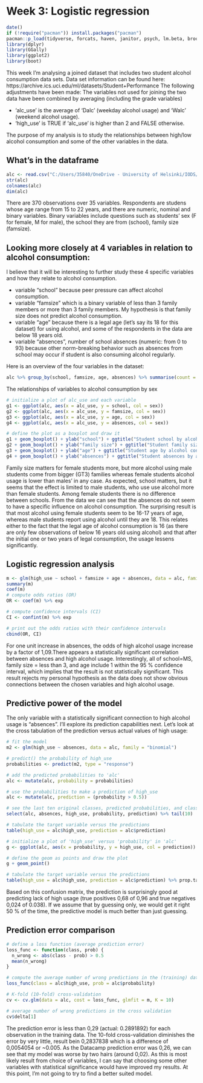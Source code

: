 # Week 3: Logistic regression

```r
date()
if (!require("pacman")) install.packages("pacman") 
pacman::p_load(tidyverse, forcats, haven, janitor, psych, lm.beta, broom, writexl,sjstats, knitr, pwr, dplyr, GGally, ggplot2, boot)
library(dplyr)
library(GGally)
library(ggplot2)
library(boot)
```
This week I'm analysing a joined dataset that includes two student alcohol consumption data sets. Data set information can be found here: https://archive.ics.uci.edu/ml/datasets/Student+Performance 
The following adjustments have been made:
The variables not used for joining the two data have been combined by averaging (including the grade variables)

* 'alc_use' is the average of 'Dalc' (weekday alcohol usage) and 'Walc' (weekend alcohol usage).
* 'high_use' is TRUE if 'alc_use' is higher than 2 and FALSE otherwise.

The purpose of my analysis is to study the relationships between high/low alcohol consumption and some of the other variables in the data.

## What's in the dataframe
```r
alc <- read.csv("C:/Users/35840/OneDrive - University of Helsinki/IODS/IODS-project/data/alc.csv")
str(alc)
colnames(alc)
dim(alc)
```
There are 370 observations over 35 variables. Respondents are studens whose age range from 15 to 22 years, and there are numeric, nominal and  binary variables. Binary variables include questions such as students' sex (F for female, M for male), the school they are from (school), family size (famsize).

## Looking more closely at 4 variables in relation to alcohol consumption: 
I believe that it will be interesting to further study these 4 specific variables and how they relate to alcohol consumption.

* variable "school" because peer pressure can affect alcohol consumption.
* variable "famsize" which is a binary variable of less than 3 family members or more than 3 family members. My hypothesis is that family size does not predict alcohol consumption.
* variable "age" because there is a legal age (let's say its 18 for this dataset) for using alcohol, and some of the respondents in the data are below 18 years old.
* variable "absences", number of school absences (numeric: from 0 to 93)
 because other norm-breaking behavior such as absences from school may occur if student is also consuming alcohol regularly.
 
Here is an overview of the four variables in the dataset:
```r
alc %>% group_by(school, famsize, age, absences) %>% summarise(count = n())
```
The relationships of variables to alcohol consumption by sex

```r
# initialize a plot of alc_use and each variable
g1 <- ggplot(alc, aes(x = alc_use, y = school, col = sex))
g2 <- ggplot(alc, aes(x = alc_use, y = famsize, col = sex))
g3 <- ggplot(alc, aes(x = alc_use, y = age, col = sex))
g4 <- ggplot(alc, aes(x = alc_use, y = absences, col = sex))

# define the plot as a boxplot and draw it
g1 + geom_boxplot() + ylab("school") + ggtitle("Student school by alcohol consumption and sex")
g2 + geom_boxplot() + ylab("family size") + ggtitle("Student family size by alcohol consumption and sex")
g3 + geom_boxplot() + ylab("age") + ggtitle("Student age by alcohol consumption and sex")
g4 + geom_boxplot() + ylab("absences") + ggtitle("Student absences by alcohol consumption and sex")
```

Family size matters for female students more, but more alcohol using male students come from bigger (GT3) families whereas female students alcohol usage is lower than males' in any case.
As expected, school matters, but it seems that the effect is limited to male students, who use use alcohol more than female students. Among female students there is no difference between schools.
From the data we can see that the absences do not seem to have a specific influence on alcohol consumption.
The surprising result is that most alcohol using female students seem to be 16-17 years of age, whereas male students report using alcohol until they are 18. This relates either to the fact that the legal age of alcohol consumption is 16 (as there are only few observations of below 16 years old using alcohol) and that after the initial one or two years of legal consumption, the usage lessens significantly.

## Logistic regression analysis
```r
m <- glm(high_use ~ school + famsize + age + absences, data = alc, family = "binomial")
summary(m)
coef(m)
# compute odds ratios (OR)
OR <- coef(m) %>% exp

# compute confidence intervals (CI)
CI <- confint(m) %>% exp

# print out the odds ratios with their confidence intervals
cbind(OR, CI)

```
For one unit increase in absences, the odds of high alcohol usage increase by a factor of 1,09.There appears a statistically significant correlation between absences and high alcohol usage. 
Interestingly, all of school=MS, family size = less than 3, and age include 1 within the 95 % confidence interval, which implies that the result is not statistically significant. This result rejects my personal hypothesis as the data does not show obvious connections between the chosen variables and high alcohol usage.

## Predictive power of the model
The only variable with a statistically significant connection to high alcohol usage is "absences". I'll explore its prediction capabilities next. Let's look at the cross tabulation of the prediction versus actual values of high usage:
```r
# fit the model
m2 <- glm(high_use ~ absences, data = alc, family = "binomial")

# predict() the probability of high_use
probabilities <- predict(m2, type = "response")

# add the predicted probabilities to 'alc'
alc <- mutate(alc, probability = probabilities)

# use the probabilities to make a prediction of high_use
alc <- mutate(alc, prediction = (probability > 0.5))

# see the last ten original classes, predicted probabilities, and class predictions
select(alc, absences, high_use, probability, prediction) %>% tail(10)

# tabulate the target variable versus the predictions
table(high_use = alc$high_use, prediction = alc$prediction)
```

```r
# initialize a plot of 'high_use' versus 'probability' in 'alc'
g <- ggplot(alc, aes(x = probability, y = high_use, col = prediction))

# define the geom as points and draw the plot
g + geom_point()

# tabulate the target variable versus the predictions
table(high_use = alc$high_use, prediction = alc$prediction) %>% prop.table %>% addmargins
```
Based on this confusion matrix, the prediction is surprisingly good at predicting lack of high usage (true positives 0,68 of 0,96 and true negatives 0,024 of 0.038). If we assume that by guessing only, we would get it right 50 % of the time, the predictive model is much better than just guessing.

## Prediction error comparison

```r
# define a loss function (average prediction error)
loss_func <- function(class, prob) {
  n_wrong <- abs(class - prob) > 0.5
  mean(n_wrong)
}

# compute the average number of wrong predictions in the (training) data
loss_func(class = alc$high_use, prob = alc$probability)

# K-fold (10-fold) cross-validation
cv <- cv.glm(data = alc, cost = loss_func, glmfit = m, K = 10)

# average number of wrong predictions in the cross validation
cv$delta[1]
```
The prediction error is less than 0,29 (actual: 0.2891892) for each observation in the training data. The 10-fold cross-validation diminishes the error by very little, result bein 0,2837838 which is a difference of 0,0054054 or ~0.005. As the Datacamp prediction error was 0,26, we can see that my model was worse by two hairs (around 0,02). As this is most likely result from choice of variables, I can say that choosing some other variables with statistical significance would have improved my results. At this point, I'm not going to try to find a better suited  model.
